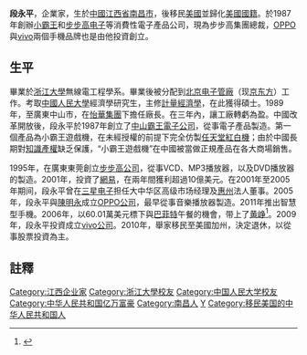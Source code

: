 {{noteTA
|G1=IT
}}

{{Infobox person
| 姓名 = 段永平
| 出生日期 = {{birth date and age|1961|03|10}}
| 出生地点 = {{CHN}}[[江西省|江西省]][[南昌市|南昌市]]
| 国籍 = {{USA}}
| alma_mater = [[浙江大学|浙江大学]]<br/>[[中国人民大学|中国人民大学]]
| occupation = [[步步高集团|步步高集团]]董事长
| known_for = [[Oppo|Oppo]]、
[[vivo|vivo]]、[[OnePlus|OnePlus]]、[[iQOO|iQOO]]、[[Realme|Realme]]
| residence =  美國[[加利福尼亚州|加利福尼亚州]]
}}
'''段永平'''{{BD|1961年|3月10日|||}}，企業家，生於[[中華人民共和國|中國]][[江西省|江西省]][[南昌市|南昌市]]，後移民[[美國|美國]]並歸化[[美國國籍|美國國籍]]。於1987年創辦[[小霸王_(公司)|小霸王]]和[[步步高电子|步步高电子]]等消費性電子產品公司，現為步步高集團總裁，[[OPPO|OPPO]]與[[vivo|vivo]]兩個手機品牌也是由他投資創立。

==生平==
畢業於[[浙江大學|浙江大學]]無線電工程學系。畢業後被分配到[[北京电子管廠|北京电子管廠]]（现[[京东方|京东方]]）工作。考取[[中國人民大學|中國人民大學]]經濟學研究生，主修[[計量經濟學|計量經濟學]]，在此獲得碩士。1989年，至廣東中山市，在[[怡華集團|怡華集團]]下擔任廠長。在三年內，讓工廠轉虧為盈。中國改革開放後，段永平於1987年創立了[[小霸王_(公司)|中山霸王電子公司]]，從事電子產品製造。第一個產品為小霸王遊戲機，在未經授權的前提下完全仿製[[任天堂|任天堂]][[紅白機|紅白機]]；由於中國長期對[[知識產權|知識產權]]缺乏保護，“小霸王遊戲機”在中國被當做正規產品在各大商場銷售。

1995年，在廣東東莞創立[[步步高电子|步步高公司]]，從事VCD、MP3播放器，以及DVD播放器的製造。2001年，投資了[[網易|網易]]，在兩年間獲利超過10億美元。在2001年至2005年期间，段永平曾在[[三星电子|三星电子]]担任大中华区高级市场经理及[[惠州|惠州]]法人董事。2005年，段永平與[[陳明永|陳明永]]成立[[OPPO|OPPO公司]]，最早從事音樂播放器製造。2011年推出智慧型手機。2006年，以60.01萬美元標下與[[巴菲特|巴菲特]]午餐的機會，带上了[[黄峥|黄峥]]<ref>{{cite news|author1=龔俊榮|title=神祕段永平 恐是大陸真首富|url=http://www.chinatimes.com/newspapers/20170308000773-260301|accessdate=2017-03-22|agency=旺報|date=2017-03-08|archive-date=2019-06-17|archive-url=https://web.archive.org/web/20190617012454/https://www.chinatimes.com/newspapers/20170308000773-260301|dead-url=no}}</ref>。2009年，段永平投資成立[[vivo|vivo公司]]。2010年，舉家移民至美國加州，決定退休，以從事股票投資為主。

==註釋==
{{Reflist}}

{{OPPO}}

{{DEFAULTSORT:Duan, Yongping}}
[[Category:江西企业家|Category:江西企业家]]
[[Category:浙江大學校友|Category:浙江大學校友]]
[[Category:中国人民大学校友|Category:中国人民大学校友]]
[[Category:中华人民共和国亿万富豪|Category:中华人民共和国亿万富豪]]
[[Category:南昌人|Category:南昌人]]
[[Category:段姓|Y]]
[[Category:移民美国的中华人民共和国人|Category:移民美国的中华人民共和国人]]